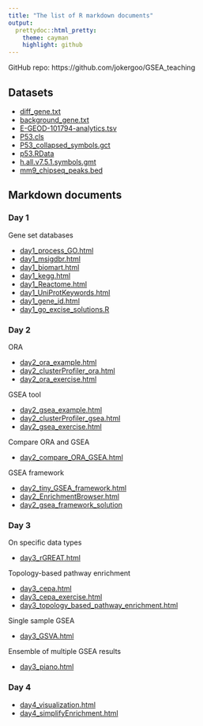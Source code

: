 ```yaml
---
title: "The list of R markdown documents"
output:
  prettydoc::html_pretty:
    theme: cayman
    highlight: github
---
```



GitHub repo: https://github.com/jokergoo/GSEA_teaching


## Datasets

- [diff_gene.txt](diff_gene.txt)
- [background_gene.txt](background_gene.txt)
- [E-GEOD-101794-analytics.tsv](E-GEOD-101794-analytics.tsv)
- [P53.cls](P53.cls)
- [P53_collapsed_symbols.gct](P53_collapsed_symbols.gct)
- [p53.RData](p53.RData)
- [h.all.v7.5.1.symbols.gmt](h.all.v7.5.1.symbols.gmt)
- [mm9_chipseq_peaks.bed](mm9_chipseq_peaks.bed)

## Markdown documents

### Day 1

Gene set databases

- [day1_process_GO.html](day1_process_GO.html)
- [day1_msigdbr.html](day1_msigdbr.html)
- [day1_biomart.html](day1_biomart.html)
- [day1_kegg.html](day1_kegg.html)
- [day1_Reactome.html](day1_Reactome.html)
- [day1_UniProtKeywords.html](day1_UniProtKeywords.html)
- [day1_gene_id.html](day1_gene_id.html)
- [day1_go_excise_solutions.R](day1_go_excise_solutions.R)


### Day 2

ORA

- [day2_ora_example.html](day2_ora_example.html)
- [day2_clusterProfiler_ora.html](day2_clusterProfiler_ora.html)
- [day2_ora_exercise.html](day2_ora_exercise.html)

GSEA tool

- [day2_gsea_example.html](day2_gsea_example.html)
- [day2_clusterProfiler_gsea.html](day2_clusterProfiler_gsea.html)
- [day2_gsea_exercise.html](day2_gsea_exercise.html)


Compare ORA and GSEA

- [day2_compare_ORA_GSEA.html](day2_compare_ORA_GSEA.html)


GSEA framework

- [day2_tiny_GSEA_framework.html](day2_tiny_GSEA_framework.html)
- [day2_EnrichmentBrowser.html](day2_EnrichmentBrowser.html)
- [day2_gsea_framework_solution](day2_gsea_framework_solution.html)

### Day 3

On specific data types

- [day3_rGREAT.html](day3_rGREAT.html)

Topology-based pathway enrichment

- [day3_cepa.html](day3_cepa.html)
- [day3_cepa_exercise.html](day3_cepa_exercise.html)
- [day3_topology_based_pathway_enrichment.html](day3_topology_based_pathway_enrichment.html)


Single sample GSEA

- [day3_GSVA.html](day3_GSVA.html)


Ensemble of multiple GSEA results

- [day3_piano.html](day3_piano.html)

### Day 4

- [day4_visualization.html](day4_visualization.html)
- [day4_simplifyEnrichment.html](day4_simplifyEnrichment.html)

